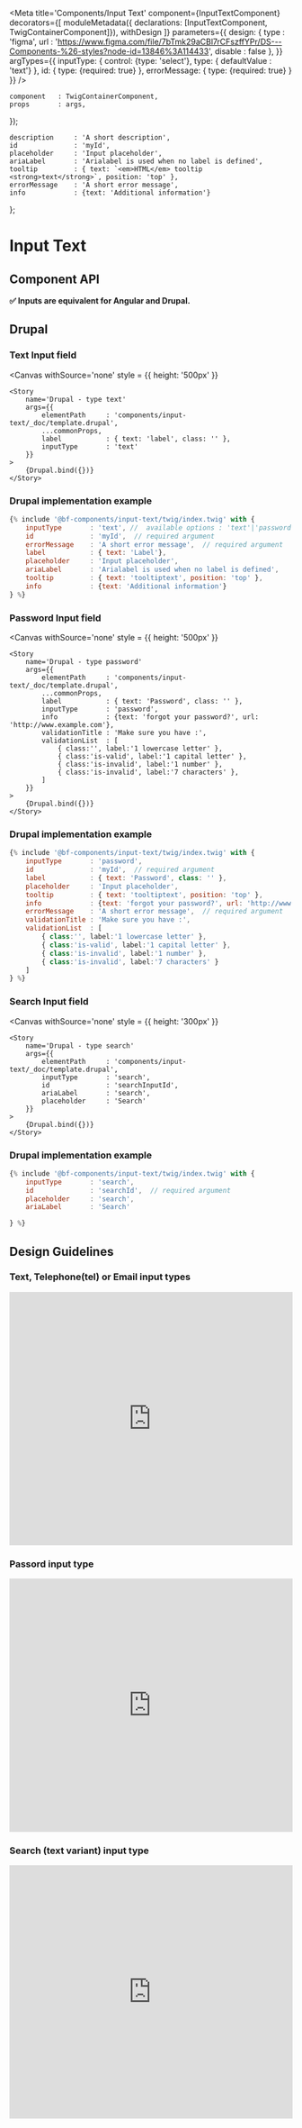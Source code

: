 
<Meta
    title='Components/Input Text'
    component={InputTextComponent}
    decorators={[
        moduleMetadata({ declarations: [InputTextComponent, TwigContainerComponent]}),
        withDesign
    ]}
    parameters={{
        design: {
            type    : 'figma',
            url     : 'https://www.figma.com/file/7bTmk29aCBl7rCFszffYPr/DS---Components-%26-styles?node-id=13846%3A114433',
            disable : false
        },
    }}
    argTypes={{
        inputType: {
            control: {type: 'select'},
            type: { defaultValue : 'text'}
        },
        id: {
            type: {required: true}
        },
        errorMessage: {
            type: {required: true}
        }
    }}
/>

    component   : TwigContainerComponent,
    props       : args,
});

    description     : 'A short description',
    id              : 'myId',
    placeholder     : 'Input placeholder',
    ariaLabel       : 'Arialabel is used when no label is defined',
    tooltip         : { text: `<em>HTML</em> tooltip <strong>text</strong>`, position: 'top' },
    errorMessage    : 'A short error message',
    info            : {text: 'Additional information'}
};

# Input Text

## Component API

**✅ Inputs are equivalent for Angular and Drupal.**

<Props of={InputTextComponent} />



## Drupal


### Text Input field

<Canvas withSource='none'
        style = {{ height: '500px' }}
>
    <Story
        name='Drupal - type text'
        args={{
            elementPath     : 'components/input-text/_doc/template.drupal',
            ...commonProps,
            label           : { text: 'label', class: '' },
            inputType       : 'text'
        }}
    >
        {Drupal.bind({})}
    </Story>
</Canvas>

### Drupal implementation example

```jsx
{% include '@bf-components/input-text/twig/index.twig' with {
    inputType       : 'text', //  available options : 'text'|'password'|'search'|'tel'|'email'
    id              : 'myId',  // required argument
    errorMessage    : 'A short error message',  // required argument
    label           : { text: 'Label'},
    placeholder     : 'Input placeholder',
    ariaLabel       : 'Arialabel is used when no label is defined',
    tooltip         : { text: 'tooltiptext', position: 'top' },
    info            : {text: 'Additional information'}
} %}
```

### Password Input field

<Canvas withSource='none'
        style = {{ height: '500px' }}
>
    <Story
        name='Drupal - type password'
        args={{
            elementPath     : 'components/input-text/_doc/template.drupal',
            ...commonProps,
            label           : { text: 'Password', class: '' },
            inputType       : 'password',
            info            : {text: 'forgot your password?', url: 'http://www.example.com'},
            validationTitle : 'Make sure you have :',
            validationList  : [
                { class:'', label:'1 lowercase letter' },
                { class:'is-valid', label:'1 capital letter' },
                { class:'is-invalid', label:'1 number' },
                { class:'is-invalid', label:'7 characters' },
            ]
        }}
    >
        {Drupal.bind({})}
    </Story>
</Canvas>

### Drupal implementation example


```jsx
{% include '@bf-components/input-text/twig/index.twig' with {
    inputType       : 'password',
    id              : 'myId',  // required argument
    label           : { text: 'Password', class: '' },
    placeholder     : 'Input placeholder',
    tooltip         : { text: 'tooltiptext', position: 'top' },
    info            : {text: 'forgot your password?', url: 'http://www.example.com'},
    errorMessage    : 'A short error message',  // required argument
    validationTitle : 'Make sure you have :',
    validationList  : [
        { class:'', label:'1 lowercase letter' },
        { class:'is-valid', label:'1 capital letter' },
        { class:'is-invalid', label:'1 number' },
        { class:'is-invalid', label:'7 characters' }
    ]
} %}
```


### Search Input field

<Canvas withSource='none'
        style = {{ height: '300px' }}
>
    <Story
        name='Drupal - type search'
        args={{
            elementPath     : 'components/input-text/_doc/template.drupal',
            inputType       : 'search',
            id              : 'searchInputId',
            ariaLabel       : 'search',
            placeholder     : 'Search'
        }}
    >
        {Drupal.bind({})}
    </Story>
</Canvas>

### Drupal implementation example

```jsx
{% include '@bf-components/input-text/twig/index.twig' with {
    inputType       : 'search',
    id              : 'searchId',  // required argument
    placeholder     : 'search',
    ariaLabel       : 'Search'

} %}
```

## Design Guidelines

### Text, Telephone(tel) or Email input types

<iframe width='100%' height='450' src='https://www.figma.com/embed?embed_host=share&url=https%3A%2F%2Fwww.figma.com%2Ffile%2F7bTmk29aCBl7rCFszffYPr%2FDS---Components-%2526-styles%3Fnode-id%3D13846%253A114433' frameBorder='0' allowFullScreen></iframe>

### Passord input type

<iframe width='100%' height='450' src='https://www.figma.com/embed?embed_host=share&url=https%3A%2F%2Fwww.figma.com%2Ffile%2F7bTmk29aCBl7rCFszffYPr%2FDS---Components-%2526-styles%3Fnode-id%3D13846%253A114479' frameBorder='0' allowFullScreen></iframe>

### Search (text variant) input type
<iframe width='100%' height='450' src='https://www.figma.com/embed?embed_host=share&url=https%3A%2F%2Fwww.figma.com%2Ffile%2F7bTmk29aCBl7rCFszffYPr%2FDS---Components-%2526-styles%3Fnode-id%3D13846%253A114504' frameBorder='0' allowFullScreen></iframe>